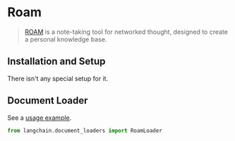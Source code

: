 # Roam

>[ROAM](https://roamresearch.com/) is a note-taking tool for networked thought, designed to create a personal knowledge base.
 
## Installation and Setup

There isn't any special setup for it.



## Document Loader

See a [usage example](/docs/modules/data_io/document_loaders/integrations/roam.ipynb).

```python
from langchain.document_loaders import RoamLoader
```
